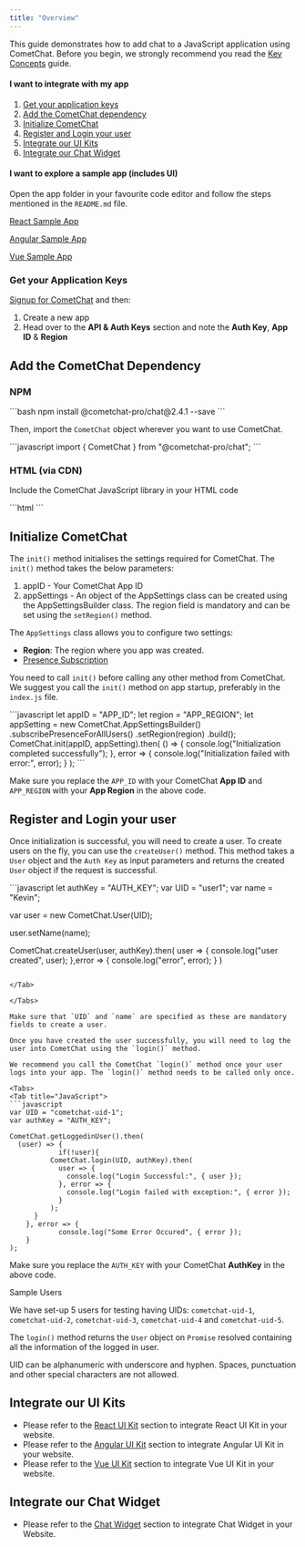 ```yaml
---
title: "Overview"
---
```




This guide demonstrates how to add chat to a JavaScript application using CometChat. Before you begin, we strongly recommend you read the [Key Concepts](/docs/sdk/javascript/2.0/key-concepts) guide.

#### I want to integrate with my app

1. [Get your application keys](overview#get-your-application-keys)
2. [Add the CometChat dependency](overview#add-the-cometchat-dependency)
3. [Initialize CometChat](overview#initialize-cometchat)
4. [Register and Login your user](overview#register-and-login-your-user)
5. [Integrate our UI Kits](overview#integrate-our-ui-kits)
6. [Integrate our Chat Widget](overview#integrate-our-chat-widget)

#### I want to explore a sample app (includes UI)

Open the app folder in your favourite code editor and follow the steps mentioned in the `README.md` file.

[React Sample App](https://github.com/cometchat/cometchat-chat-sample-app-react/tree/v2)

[Angular Sample App](https://github.com/cometchat/cometchat-chat-sample-app-angular/tree/v2)

[Vue Sample App](https://github.com/cometchat/cometchat-chat-sample-app-vue/tree/v2)

### Get your Application Keys

[Signup for CometChat](https://app.cometchat.com) and then:

1. Create a new app
2. Head over to the **API & Auth Keys** section and note the **Auth Key**, **App ID** & **Region**

## Add the CometChat Dependency

### NPM

<Tabs>
<Tab title="JavaScript">
```bash
npm install @cometchat-pro/chat@2.4.1 --save
```

</Tab>

</Tabs>

Then, import the `CometChat` object wherever you want to use CometChat.

<Tabs>
<Tab title="JavaScript">
```javascript
import { CometChat } from "@cometchat-pro/chat";
```

</Tab>

</Tabs>

### HTML (via CDN)

Include the CometChat JavaScript library in your HTML code

<Tabs>
<Tab title="HTML">
```html
<script type="text/javascript" src="https://unpkg.com/@cometchat-pro/chat@2.4.1/CometChat.js"></script>
```

</Tab>

</Tabs>

## Initialize CometChat

The `init()` method initialises the settings required for CometChat. The `init()` method takes the below parameters:

1. appID - Your CometChat App ID
2. appSettings - An object of the AppSettings class can be created using the AppSettingsBuilder class. The region field is mandatory and can be set using the `setRegion()` method.

The `AppSettings` class allows you to configure two settings:

* **Region**: The region where you app was created.
* [Presence Subscription](/docs/sdk/javascript/2.0/user-presence)

You need to call `init()` before calling any other method from CometChat. We suggest you call the `init()` method on app startup, preferably in the `index.js` file.

<Tabs>
<Tab title="JavaScript">
```javascript
let appID = "APP_ID";
let region = "APP_REGION";
let appSetting = new CometChat.AppSettingsBuilder()
                  .subscribePresenceForAllUsers()
                  .setRegion(region)
                  .build();
CometChat.init(appID, appSetting).then(
() => {
  console.log("Initialization completed successfully");
}, error => {
  console.log("Initialization failed with error:", error);
}
);
```

</Tab>

</Tabs>

Make sure you replace the `APP_ID` with your CometChat **App ID** and `APP_REGION` with your **App Region** in the above code.

## Register and Login your user

Once initialization is successful, you will need to create a user. To create users on the fly, you can use the `createUser()` method. This method takes a `User` object and the `Auth Key` as input parameters and returns the created `User` object if the request is successful.

<Tabs>
<Tab title="JavaScript">
```javascript
let authKey = "AUTH_KEY";
var UID = "user1";
var name = "Kevin";

var user = new CometChat.User(UID);

user.setName(name);

CometChat.createUser(user, authKey).then(
  user => {
      console.log("user created", user);
  },error => {
      console.log("error", error);
  }
)
```

</Tab>

</Tabs>

Make sure that `UID` and `name` are specified as these are mandatory fields to create a user.

Once you have created the user successfully, you will need to log the user into CometChat using the `login()` method.

We recommend you call the CometChat `login()` method once your user logs into your app. The `login()` method needs to be called only once.

<Tabs>
<Tab title="JavaScript">
```javascript
var UID = "cometchat-uid-1";
var authKey = "AUTH_KEY";

CometChat.getLoggedinUser().then(
  (user) => {
  			if(!user){
          CometChat.login(UID, authKey).then(
            user => {
              console.log("Login Successful:", { user });    
            }, error => {
              console.log("Login failed with exception:", { error });    
            }
          );
      }
  	}, error => {
  			console.log("Some Error Occured", { error });
  	}
);
```

</Tab>

</Tabs>

Make sure you replace the `AUTH_KEY` with your CometChat **AuthKey** in the above code.

<Note>
Sample Users

We have set-up 5 users for testing having UIDs: `cometchat-uid-1`, `cometchat-uid-2`, `cometchat-uid-3`, `cometchat-uid-4` and `cometchat-uid-5`.

</Note>

The `login()` method returns the `User` object on `Promise` resolved containing all the information of the logged in user.

<Warning>

UID can be alphanumeric with underscore and hyphen. Spaces, punctuation and other special characters are not allowed.

</Warning>

## Integrate our UI Kits

* Please refer to the [React UI Kit](/docs/ui-kit/react/v2/overview) section to integrate React UI Kit in your website.
* Please refer to the [Angular UI Kit](/docs/ui-kit/angular/2.0/overview) section to integrate Angular UI Kit in your website.
* Please refer to the [Vue UI Kit](/docs/ui-kit/vue/2.0/overview) section to integrate Vue UI Kit in your website.

## Integrate our Chat Widget

* Please refer to the [Chat Widget](/docs/widget/html-bootstrap-jquery) section to integrate Chat Widget in your Website.

